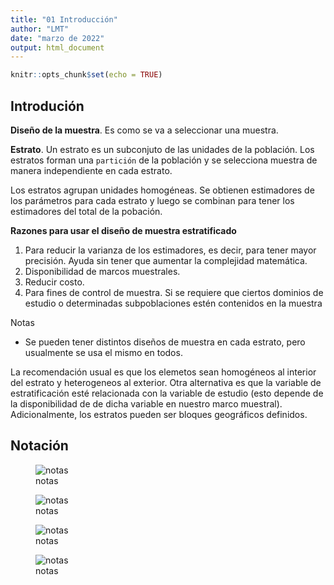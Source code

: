 ```yaml
---
title: "01 Introducción"
author: "LMT"
date: "marzo de 2022"
output: html_document
---
```


```r
knitr::opts_chunk$set(echo = TRUE)
```

## Introdución

**Diseño de la muestra**. Es como se va a seleccionar una muestra.

**Estrato**. Un estrato es un subconjuto de las unidades de la población. Los estratos forman una `partición` de la población y se selecciona muestra de manera independiente en cada estrato.

Los estratos agrupan unidades homogéneas. Se obtienen estimadores de los parámetros para cada estrato y luego se combinan para tener los estimadores del total de la pobación.

**Razones para usar el diseño de muestra estratificado**

1. Para reducir la varianza de los estimadores, es decir, para tener mayor precisión. Ayuda sin tener que aumentar la complejidad matemática.
2. Disponibilidad de marcos muestrales. 
3. Reducir costo.
4. Para fines de control de muestra. Si se requiere que ciertos dominios de estudio o determinadas subpoblaciones estén contenidos en la muestra 

Notas

- Se pueden tener distintos diseños de muestra en cada estrato, pero usualmente se usa el mismo en todos.


La recomendación usual es que los elemetos sean homogéneos al interior del estrato y heterogeneos al exterior. Otra alternativa es que la variable de estratificación esté relacionada con la variable de estudio (esto depende de la disponibilidad de de dicha variable en nuestro marco muestral). Adicionalmente, los estratos pueden ser bloques geográficos definidos.


## Notación

![notas](/home/leonardo/Documentos/Acatlan/muestreo_2022/imágenes/me_001.png)


![notas](/home/leonardo/Documentos/Acatlan/muestreo_2022/imágenes/me_002.png)

![notas](/home/leonardo/Documentos/Acatlan/muestreo_2022/imágenes/me_003.png)

![notas](/home/leonardo/Documentos/Acatlan/muestreo_2022/imágenes/me_004.png)
